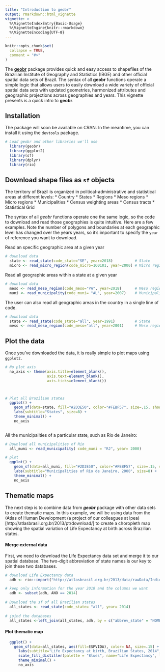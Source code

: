 ```yaml
---
title: "Introduction to geobr"
output: rmarkdown::html_vignette
vignette: >
  %\VignetteIndexEntry{Basic-Usage}
  %\VignetteEngine{knitr::rmarkdown}
  %\VignetteEncoding{UTF-8}
---
```


```r
knitr::opts_chunk$set(
  collapse = TRUE,
  comment = "#>"
)
```

The [**geobr**](https://github.com/ipeaGIT/geobr) package provides quick and easy access to shapefiles of the Brazilian Institute of Geography and Statistics (IBGE) and other official spatial data sets of Brazil. The syntax of all **geobr** functions operate a simple logic that allows users to easily download a wide variety of official spatial data sets with updated geometries, harmonized attributes and geographic projections across geographies and years. This vignette presents is a quick intro to **geobr**.


## Installation

The package will soon be available on CRAN. In the meantime, you can install it using the `devtools` package.

```r
# Load geobr and other libraries we'll use
  library(geobr)
  library(ggplot2)
  library(sf)
  library(dplyr)
  library(rio)

```



## Download shape files as `sf` objects

The territory of Brazil is organized in political-administrative and statistical areas at different levels: 
* Country
* States
* Regions
* Meso regions
* Micro regions
* Municipalities
* Census weighting areas
* Census tracts
* Statistical Grid 

The syntax of all *geobr* functions operate one the same logic, so the code to download and read those geographies is quite intuitive. Here are a few examples. Note the number of polygons and boundaries at each geographic level has changed over the years years, so it's important to specify the `year` of reference you want to download.


Read an specific geographic area at a given year
```r
# download data
  state <- read_state(code_state="SE", year=2018)          # State
  micro <- read_micro_region(code_micro=160101, year=2000) # Micro region

```


Read all geographic areas within a state at a given year
```r
# download data
  meso <- read_meso_region(code_meso="PA", year=2018)      # Meso region
  muni <- read_municipality(code_muni= "AL", year=2007)    # Municipality

```


The user can also read all geographic areas in the country in a single line of code.
```r
# download data
  state <- read_state(code_state="all", year=1991)         # State
  meso <- read_meso_region(code_meso="all", year=2001)     # Meso region

```


## Plot the data


Once you've downloaded the data, it is really simple to plot maps using `ggplot2`.


```r

# No plot axis
  no_axis <- theme(axis.title=element_blank(),
                   axis.text=element_blank(),
                   axis.ticks=element_blank())



# Plot all Brazilian states
  ggplot() + 
    geom_sf(data=state, fill="#2D3E50", color="#FEBF57", size=.15, show.legend = FALSE) + 
    labs(subtitle="States", size=8) + 
    theme_minimal() +
    no_axis
  
```

All the municipalities of a particular state, such as Rio de Janeiro:

```r
# Download all municipalities of Rio
  all_muni <- read_municipality( code_muni = "RJ", year= 2000)
```

```r

# plot
  ggplot() + 
    geom_sf(data=all_muni, fill="#2D3E50", color="#FEBF57", size=.15, show.legend = FALSE) +
    labs(subtitle="Municipalities of Rio de Janeiro, 2000", size=8) + 
    theme_minimal() +
    no_axis
```


## Thematic maps

The next step is to combine  data from ***geobr*** package with other data sets to create thematic maps. In this example, we will be using data from the (Atlas of Human Development (a project of our colleagues at Ipea)[http://atlasbrasil.org.br/2013/pt/download/] to create a choropleth map showing the spatial variation of Life Expectancy at birth across Brazilian states.

#### Merge external data

First, we need to download the Life Expectancy data set and merge it to our spatial database. The two-digit abbreviation of state names is our key to join these two databases.

```r

# download Life Expectancy data
  adh <- rio::import("http://atlasbrasil.org.br/2013/data/rawData/Indicadores%20Atlas%20-%20RADAR%20IDHM.xlsx", which = "Dados")

# keep only information for the year 2010 and the columns we want
  adh <- subset(adh, ANO == 2014)
  
# Download the sf of all Brazilian states
  all_states <- read_state(code_state= "all", year= 2014)
  
# joind the databases
  all_states <-left_join(all_states, adh, by = c("abbrev_state" = "NOME_AGREGA"))
```

#### Plot thematic map

```r
  ggplot() + 
    geom_sf(data=all_states, aes(fill=ESPVIDA), color= NA, size=.15) + 
      labs(subtitle="Life Expectancy at birth, Brazilian States, 2014", size=8) + 
      scale_fill_distiller(palette = "Blues", name="Life Expectancy", limits = c(65,80)) +
      theme_minimal() +
      no_axis

```


